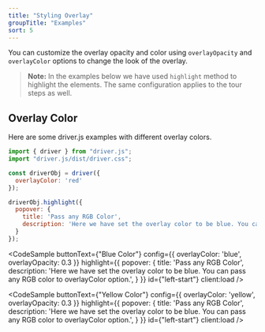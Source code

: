 ```yaml
---
title: "Styling Overlay"
groupTitle: "Examples"
sort: 5
---
```



You can customize the overlay opacity and color using `overlayOpacity` and `overlayColor` options to change the look of the overlay.

> **Note:** In the examples below we have used `highlight` method to highlight the elements. The same configuration applies to the tour steps as well.

## Overlay Color

Here are some driver.js examples with different overlay colors.

```js
import { driver } from "driver.js";
import "driver.js/dist/driver.css";

const driverObj = driver({
  overlayColor: 'red'
});

driverObj.highlight({
  popover: {
    title: 'Pass any RGB Color',
    description: 'Here we have set the overlay color to be blue. You can pass any RGB color to overlayColor option.'
  }
});
```

<div className='flex flex-col gap-1 -mt-5'>
  <CodeSample
    buttonText={"Red Color"}
    config={{
      overlayColor: 'red',
      overlayOpacity: 0.3
    }}
    highlight={{
      popover: {
        title: 'Pass any RGB Color',
        description: 'Here we have set the overlay color to be blue. You can pass any RGB color to overlayColor option.',
      }
    }}
    id={"left-start"}
    client:load
  />

  <CodeSample
    buttonText={"Blue Color"}
    config={{
      overlayColor: 'blue',
      overlayOpacity: 0.3
    }}
    highlight={{
      popover: {
        title: 'Pass any RGB Color',
        description: 'Here we have set the overlay color to be blue. You can pass any RGB color to overlayColor option.',
      }
    }}
    id={"left-start"}
    client:load
  />

  <CodeSample
    buttonText={"Yellow Color"}
    config={{
      overlayColor: 'yellow',
      overlayOpacity: 0.3
    }}
    highlight={{
      popover: {
        title: 'Pass any RGB Color',
        description: 'Here we have set the overlay color to be blue. You can pass any RGB color to overlayColor option.',
      }
    }}
    id={"left-start"}
    client:load
  />
</div>